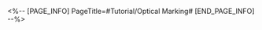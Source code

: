 <%-- [PAGE_INFO]
PageTitle=#Tutorial/Optical Marking#
[END_PAGE_INFO] --%>
{{Tutorial
|sort      = 603801
|title     = Optical Marking
|subtitle  = 
|type      = Adventure
|about     = 
|image1    = Tutorial Optical Marking 1.png{{subst:void|<!--$UPLOAD:<<SpriteOutput/TutorialPic/TutorialPage_603801.png>-<Tutorial Optical Marking 1.png>-<Tutorial Files>>-->}}
|text1     = Optical markings are used by the Intelligentsia Guild to discreetly exchange knowledge. At a {{Color|h|nobold=1|certain angle}}, the markings will be pieced together to show the complete optical rubbing.
|image2    = Tutorial Optical Marking 2.png{{subst:void|<!--$UPLOAD:<<SpriteOutput/TutorialPic/TutorialPage_603802.png>-<Tutorial Optical Marking 2.png>-<Tutorial Files>>-->}}
|text2     = If you are unable to find the remaining markings in the area, use the {{Color|h|nobold=1|Camera's}} detection system to obtain the remaining markings' {{Color|h|nobold=1|location information}}.
|image3    = Tutorial Optical Marking 3.png{{subst:void|<!--$UPLOAD:<<SpriteOutput/TutorialPic/TutorialPage_603803.png>-<Tutorial Optical Marking 3.png>-<Tutorial Files>>-->}}
|text3     = At a certain angle, piece together multiple incomplete markings and use the {{Color|h|nobold=1|Camera}} to record the completed optical rubbing.
}}